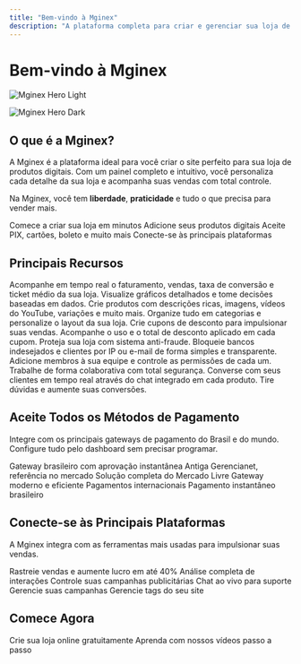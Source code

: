 ```yaml
---
title: "Bem-vindo à Mginex"
description: "A plataforma completa para criar e gerenciar sua loja de produtos digitais"
---
```


# Bem-vindo à Mginex

<img
  className="block dark:hidden"
  src="/images/hero-light.png"
  alt="Mginex Hero Light"
/>

<img
  className="hidden dark:block"
  src="/images/hero-dark.png"
  alt="Mginex Hero Dark"
/>

## O que é a Mginex?

A Mginex é a plataforma ideal para você criar o site perfeito para sua loja de produtos digitais. Com um painel completo e intuitivo, você personaliza cada detalhe da sua loja e acompanha suas vendas com total controle.

Na Mginex, você tem **liberdade**, **praticidade** e tudo o que precisa para vender mais.

<CardGroup cols={2}>
  <Card title="Início Rápido" icon="rocket" href="/primeiros-passos">
    Comece a criar sua loja em minutos
  </Card>
  <Card title="Criar Produtos" icon="box" href="/catalogo/criar-produto">
    Adicione seus produtos digitais
  </Card>
  <Card title="Configurar Pagamentos" icon="credit-card" href="/pagamentos/configurar">
    Aceite PIX, cartões, boleto e muito mais
  </Card>
  <Card title="Integrações" icon="plug" href="/integracoes/visao-geral">
    Conecte-se às principais plataformas
  </Card>
</CardGroup>

## Principais Recursos

<AccordionGroup>
  <Accordion title="Dashboard Completo" icon="gauge-high">
    Acompanhe em tempo real o faturamento, vendas, taxa de conversão e ticket médio da sua loja. Visualize gráficos detalhados e tome decisões baseadas em dados.
  </Accordion>
  <Accordion title="Gestão de Produtos" icon="box">
    Crie produtos com descrições ricas, imagens, vídeos do YouTube, variações e muito mais. Organize tudo em categorias e personalize o layout da sua loja.
  </Accordion>
  <Accordion title="Sistema de Cupons" icon="ticket">
    Crie cupons de desconto para impulsionar suas vendas. Acompanhe o uso e o total de desconto aplicado em cada cupom.
  </Accordion>
  <Accordion title="Anti-fraude Inteligente" icon="shield-halved">
    Proteja sua loja com sistema anti-fraude. Bloqueie bancos indesejados e clientes por IP ou e-mail de forma simples e transparente.
  </Accordion>
  <Accordion title="Gestão de Equipe" icon="users">
    Adicione membros à sua equipe e controle as permissões de cada um. Trabalhe de forma colaborativa com total segurança.
  </Accordion>
  <Accordion title="Chat ao Vivo" icon="comments">
    Converse com seus clientes em tempo real através do chat integrado em cada produto. Tire dúvidas e aumente suas conversões.
  </Accordion>
</AccordionGroup>

## Aceite Todos os Métodos de Pagamento

Integre com os principais gateways de pagamento do Brasil e do mundo. Configure tudo pelo dashboard sem precisar programar.

<CardGroup cols={3}>
  <Card title="Pushin Pay" icon="bolt">
    Gateway brasileiro com aprovação instantânea
  </Card>
  <Card title="Efí Pay" icon="building">
    Antiga Gerencianet, referência no mercado
  </Card>
  <Card title="Mercado Pago" icon="money-bill">
    Solução completa do Mercado Livre
  </Card>
  <Card title="SuitPay" icon="wallet">
    Gateway moderno e eficiente
  </Card>
  <Card title="Stripe" icon="stripe">
    Pagamentos internacionais
  </Card>
  <Card title="PIX" icon="qrcode">
    Pagamento instantâneo brasileiro
  </Card>
</CardGroup>

## Conecte-se às Principais Plataformas

A Mginex integra com as ferramentas mais usadas para impulsionar suas vendas.

<CardGroup cols={3}>
  <Card title="Utmify" icon="chart-mixed" href="/integracoes/utmify">
    Rastreie vendas e aumente lucro em até 40%
  </Card>
  <Card title="Google Analytics" icon="google" href="/integracoes/google-analytics">
    Análise completa de interações
  </Card>
  <Card title="Facebook Pixel" icon="facebook" href="/integracoes/facebook-pixel">
    Controle suas campanhas publicitárias
  </Card>
  <Card title="Crisp" icon="comments" href="/integracoes/crisp">
    Chat ao vivo para suporte
  </Card>
  <Card title="Google Ads" icon="ad" href="/integracoes/google-ads">
    Gerencie suas campanhas
  </Card>
  <Card title="Tag Manager" icon="tags" href="/integracoes/google-tag-manager">
    Gerencie tags do seu site
  </Card>
</CardGroup>

## Comece Agora

<CardGroup cols={2}>
  <Card title="Criar Conta Grátis" icon="user-plus" href="https://mginex.com">
    Crie sua loja online gratuitamente
  </Card>
  <Card title="Ver Tutoriais" icon="video" href="/tutoriais/videos">
    Aprenda com nossos vídeos passo a passo
  </Card>
</CardGroup>